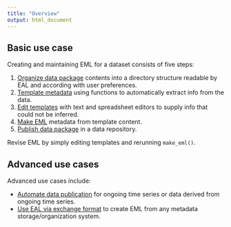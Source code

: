 ```yaml
---
title: "Overview"
output: html_document
---
```


## Basic use case

Creating and maintaining EML for a dataset consists of five steps:

1. [Organize data package](https://ediorg.github.io/EMLassemblyline/articles/organize_data_package.html) contents into a directory structure readable by EAL and according with user preferences.
2. [Template metadata](https://ediorg.github.io/EMLassemblyline/articles/create_metadata_templates.html) using functions to automatically extract info from the data.
3. [Edit templates](https://ediorg.github.io/EMLassemblyline/articles/edit_metadata_templates.html) with text and spreadsheet editors to supply info that could not be inferred.
4. [Make EML](https://ediorg.github.io/EMLassemblyline/articles/create_eml.html) metadata from template content.
5. [Publish data package](https://ediorg.github.io/EMLassemblyline/articles/publish_data_package.html) in a data repository.

Revise EML by simply editing templates and rerunning `make_eml()`.

## Advanced use cases

Advanced use cases include:

-  [Automate data publication](https://ediorg.github.io/EMLassemblyline/articles/automate_data_publication.html) for ongoing time series or data derived from ongoing time series.
-  [Use EAL via exchange format](https://ediorg.github.io/EMLassemblyline/articles/emlassemblyline_via_exchange_format.html) to create EML from any metadata storage/organization system.